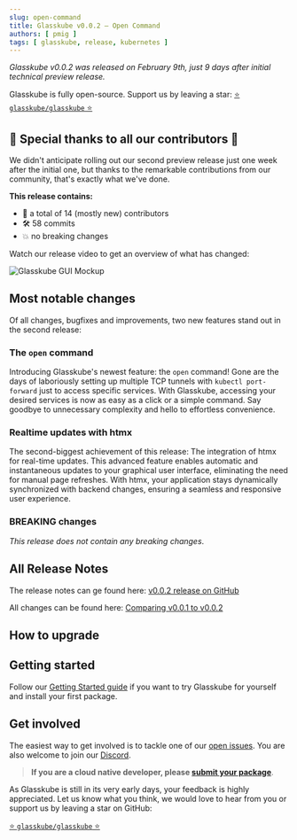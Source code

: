 ```yaml
---
slug: open-command
title: Glasskube v0.0.2 — Open Command
authors: [ pmig ]
tags: [ glasskube, release, kubernetes ]
---
```



*Glasskube v0.0.2 was released on February 9th, just 9 days after initial technical preview release.*


Glasskube is fully open-source. Support us by leaving a star: [⭐ `glasskube/glasskube` ⭐](https://github.com/glasskube/glasskube/)

## 🙏 Special thanks to all our contributors 🥰

We didn't anticipate rolling out our second preview release just one week after the initial one,
but thanks to the remarkable contributions from our community, that's exactly what we've done.

**This release contains:**

- 👥 a total of 14 (mostly new) contributors
- 🛠️ 58 commits
- 💥 no breaking changes

Watch our release video to get an overview of what has changed:

![Glasskube GUI Mockup](https://github.com/glasskube/operator/assets/3041752/71d0da0c-34ac-40b7-8740-bd2a81ca9f07)

## Most notable changes

Of all changes, bugfixes and improvements, two new features stand out in the second release:

### The `open` command

Introducing Glasskube's newest feature: the `open` command!
Gone are the days of laboriously setting up multiple TCP tunnels with `kubectl port-forward` just to access specific services.
With Glasskube, accessing your desired services is now as easy as a click or a simple command.
Say goodbye to unnecessary complexity and hello to effortless convenience.

### Realtime updates with htmx

The second-biggest achievement of this release: The integration of htmx for real-time updates.
This advanced feature enables automatic and instantaneous updates to your graphical user interface,
eliminating the need for manual page refreshes.
With htmx, your application stays dynamically synchronized with backend changes, ensuring a seamless and responsive user experience.


### BREAKING changes

*This release does not contain any breaking changes*.

## All Release Notes

The release notes can ge found here: [v0.0.2 release on GitHub](https://github.com/glasskube/glasskube/releases/tag/v0.0.2)

All changes can be found here: [Comparing v0.0.1 to v0.0.2](https://github.com/glasskube/glasskube/compare/v0.0.1...v0.0.2)

## How to upgrade




## Getting started

Follow our [Getting Started guide](https://glasskube.dev/docs/getting-started/install) if you want to try Glasskube for yourself and install your first package.

<Install/>


## Get involved

The easiest way to get involved is to tackle one of our [open issues](https://github.com/glasskube/glasskube/issues).
You are also welcome to join our [Discord](https://discord.gg/SxH6KUCGH7).

> **If you are a cloud native developer, please [submit your package](https://github.com/glasskube/glasskube/discussions/90)**.

As Glasskube is still in its very early days, your feedback is highly appreciated.
Let us know what you think, we would love to hear from you or support us by leaving a star on GitHub:

[⭐ `glasskube/glasskube` ⭐](https://github.com/glasskube/glasskube/)
